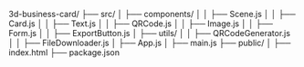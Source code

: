 3d-business-card/
├── src/
│   ├── components/
│   │   ├── Scene.js
│   │   ├── Card.js
│   │   ├── Text.js
│   │   ├── QRCode.js
│   │   ├── Image.js
│   │   ├── Form.js
│   │   ├── ExportButton.js
│   ├── utils/
│   │   ├── QRCodeGenerator.js
│   │   ├── FileDownloader.js
│   ├── App.js
│   ├── main.js
├── public/
│   ├── index.html
├── package.json

